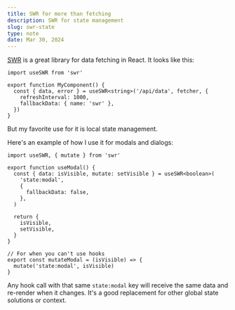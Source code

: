 ```yaml
---
title: SWR for more than fetching
description: SWR for state management
slug: swr-state
type: note
date: Mar 30, 2024
---
```


[SWR](https://swr.vercel.app/) is a great library for data fetching in React. It looks like this:

```tsx
import useSWR from 'swr'

export function MyComponent() {
  const { data, error } = useSWR<string>('/api/data', fetcher, {
    refreshInterval: 1000,
    fallbackData: { name: 'swr' },
  })
}
```

But my favorite use for it is local state management.

Here's an example of how I use it for modals and dialogs:

```tsx
import useSWR, { mutate } from 'swr'

export function useModal() {
  const { data: isVisible, mutate: setVisible } = useSWR<boolean>(
    'state:modal',
    {
      fallbackData: false,
    },
  )

  return {
    isVisible,
    setVisible,
  }
}

// For when you can't use hooks
export const mutateModal = (isVisible) => {
  mutate('state:modal', isVisible)
}
```

Any hook call with that same `state:modal` key will receive the same data and re-render when it changes.
It's a good replacement for other global state solutions or context.